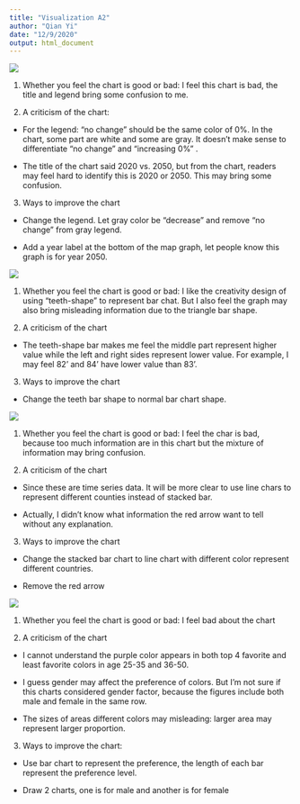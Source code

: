 ```yaml
---
title: "Visualization A2"
author: "Qian Yi"
date: "12/9/2020"
output: html_document
---
```


![](webimage/a2p1.png)

1.	Whether you feel the chart is good or bad: I feel this chart is bad, the title and legend bring some confusion to me.

2.	A criticism of the chart: 

* For the legend: “no change” should be the same color of 0%. In the chart, some part are white and some are gray. It doesn’t make sense to differentiate “no change” and “increasing 0%” . 

* The title of the chart said 2020 vs. 2050, but from the chart, readers may feel hard to identify this is 2020 or 2050. This may bring some confusion. 

3.	Ways to improve the chart

* Change the legend. Let gray color be “decrease” and remove “no change” from gray legend. 

* Add a year label at the bottom of the map graph, let people know this graph is for year 2050. 

![](webimage/a2p2.png)

1.	Whether you feel the chart is good or bad: I like the creativity design of using “teeth-shape” to represent bar chat. But I also feel the graph may also bring misleading information due to the triangle bar shape. 

2.	A criticism of the chart

* The teeth-shape bar makes me feel the middle part represent higher value while the left and right sides represent lower value. For example, I may feel 82’ and 84’ have lower value than 83’. 

3.	Ways to improve the chart

* Change the teeth bar shape to normal bar chart shape. 


![](webimage/a2p3.png)

1.	Whether you feel the chart is good or bad: I feel the char is bad, because too much information are in this chart but the mixture of information may bring confusion. 

2.	A criticism of the chart

* Since these are time series data. It will be more clear to use line chars to represent different counties instead of stacked bar. 

* Actually, I didn’t know what information the red arrow want to tell without any explanation.  

3.	Ways to improve the chart

* Change the stacked bar chart to line chart with different color represent different countries. 

* Remove the red arrow

![](webimage/a2p4.png)

1.	Whether you feel the chart is good or bad: I feel bad about the chart

2.	A criticism of the chart

* I cannot understand the purple color appears in both top 4 favorite and least favorite colors in age 25-35 and 36-50. 

* I guess gender may affect the preference of colors. But I’m not sure if this charts considered gender factor, because the figures include both male and female in the same row. 

* The sizes of areas different colors may misleading:  larger area may represent larger proportion. 

3.	Ways to improve the chart: 

* Use bar chart to represent the preference, the length of each bar represent the preference level. 

* Draw 2 charts, one is for male and another is for female



